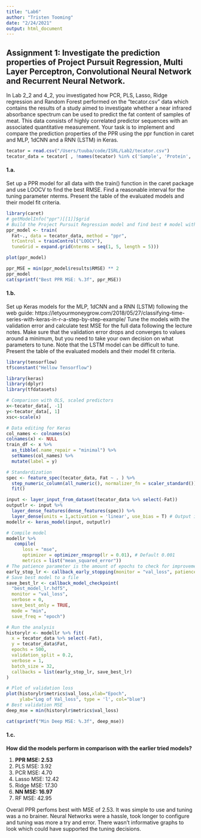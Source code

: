 ```yaml
---
title: "Lab6"
author: "Tristen Tooming"
date: "2/24/2021"
output: html_document
---
```


## Assignment 1: Investigate the prediction properties of Project Pursuit Regression, Multi Layer Perceptron, Convolutional Neural Network and Recurrent Neural Network.

In Lab 2_2 and 4_2, you investigated how PCR, PLS, Lasso, Ridge regression and Random Forest performed on the “tecator.csv” data which contains the results of a study aimed to investigate whether a near infrared absorbance spectrum can be used to predict the fat content of samples of meat. This data consists of highly correlated predictor sequences with an associated quantitative measurement. Your task is to implement and compare the prediction properties of the PPR using the ppr function in caret and MLP, 1dCNN and a RNN (LSTM) in Keras.

```r
tecator = read.csv("/Users/tuuba/code/ISRL/Lab2/tecator.csv")
tecator_data = tecator[ , !names(tecator) %in% c('Sample', 'Protein', 'Moisture')]
```

#### 1.a.

Set up a PPR model for all data with the train() function in the caret package and use LOOCV to find the best RMSE. Find a reasonable interval for the tuning parameter nterms. Present the table of the evaluated models and their model fit criteria.

```r
library(caret)
# getModelInfo("ppr")[[1]]$grid
# Build the Project Pursuit Regression model and find best # model with LOOCV tuning the nterms parameter
ppr_model <- train(
  Fat~., data = tecator_data, method = "ppr",
  trControl = trainControl("LOOCV"),
  tuneGrid = expand.grid(nterms = seq(1, 5, length = 5)))
```

```r
plot(ppr_model)

ppr_MSE = min(ppr_model$results$RMSE) ** 2
ppr_model
cat(sprintf("Best PPR MSE: %.3f", ppr_MSE))
```

#### 1.b.

Set up Keras models for the MLP, 1dCNN and a RNN (LSTM) following the web guide:
https://letyourmoneygrow.com/2018/05/27/classifying-time-series-with-keras-in-r-a-step-by-step-example/ 
Tune the models with the validation error and calculate test MSE for the full data following the lecture notes. Make sure that the validation error drops and converges to values around a minimum, but you need to take your own decision on what parameters to tune. Note that the LSTM model can be difficult to tune. Present the table of the evaluated models and their model fit criteria.

```r
library(tensorflow)
tf$constant("Hellow Tensorflow")
```

```r
library(keras)
library(dplyr)
library(tfdatasets)

# Comparison with OLS, scaled predictors
x<-tecator_data[, -1]
y<-tecator_data[, 1]
xsc<-scale(x)

# Data editing for Keras
col_names <- colnames(x)
colnames(x) <- NULL
train_df <- x %>% 
  as_tibble(.name_repair = "minimal") %>% 
  setNames(col_names) %>% 
  mutate(label = y)

# Standardization
spec <- feature_spec(tecator_data, Fat ~ . ) %>% 
  step_numeric_column(all_numeric(), normalizer_fn = scaler_standard()) %>% 
  fit()

```
```r
input <- layer_input_from_dataset(tecator_data %>% select(-Fat))
outputlr <- input %>% 
  layer_dense_features(dense_features(spec)) %>% 
  layer_dense(units = 1,activation = 'linear', use_bias = T) # Output is 1 dimensional?
modellr <- keras_model(input, outputlr)

```

```r
# Compile model 
modellr %>% 
   compile(
      loss = "mse",
      optimizer = optimizer_rmsprop(lr = 0.01), # Default 0.001
      metrics = list("mean_squared_error"))
# The patience parameter is the amount of epochs to check for improvement
early_stop_lr <- callback_early_stopping(monitor = "val_loss", patience = 50)
# Save best model to a file
save_best_lr <- callback_model_checkpoint(
  "best_model_lr.hdf5",
  monitor = "val_loss",
  verbose = 0,
  save_best_only = TRUE,
  mode = "min",
  save_freq = "epoch")
```

```r
# Run the analysis
historylr <- modellr %>% fit(
  x = tecator_data %>% select(-Fat),
  y = tecator_data$Fat,
  epochs = 500,
  validation_split = 0.2,
  verbose = 1,
  batch_size = 32,
  callbacks = list(early_stop_lr, save_best_lr)
)

```
```r
# Plot of validation loss
plot(historylr$metrics$val_loss,xlab="Epoch",
     ylab="Log of Val_loss", type = 'l', col="blue")
# Best validation MSE
deep_mse = min(historylr$metrics$val_loss)

cat(sprintf("Min Deep MSE: %.3f", deep_mse))
```


#### 1.c.

**How did the models perform in comparison with the earlier tried models?** 

1. **PPR MSE:        2.53**
2. PLS MSE:        3.92\n
3. PCR MSE:        4.70\n
4. Lasso MSE:      12.42\n
5. Ridge MSE:      17.30\n
6. **NN MSE:       16.97**
7. RF MSE:         42.95

Overall PPR perfoms best with MSE of 2.53. It was simple to use and tuning was a no brainer. Neural Networks were a hassle, took longer to configure and tuning was more a try and error. There wasn't informative graphs to look which could have supported the tuning decisions.
